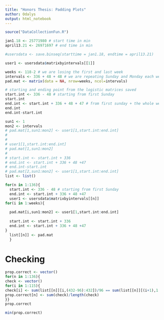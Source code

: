 ```yaml
---
title: "Honors Thesis: Padding Plots"
author: Odalys
output: html_notebook
---
```


```r
source("DataCollectionFun.R")

jan1.18 <- 25771980 # start time in min
april13.21 <- 26971697 # end time in min
```

```r
#usersdata <- save.binseq(starttime = jan1.18, endtime = april13.21)

user1 <- usersdata$matrixbyintervals[[1]]

weeks <- 118-2 # we are losing the first and last week
intervals <- 336 + 48 + 48 # we are repeating Sunday and Monday each week (additional 96 hrs)
pad.mat <- matrix(data = NA, nrow=weeks, ncol=intervals)

# starting and ending point from the logistic matrices saved 
start.int <- 336 - 48 # starting from first Sunday
start.int
end.int <- start.int + 336 + 48 + 47 # from first sunday + the whole week mon:sun + mon week 2
end.int
end.int-start.int

sun1 <- 1
mon2 <- intervals
# pad.mat[1,sun1:mon2] <- user1[1,start.int:end.int]
# 
# 
# user1[1,start.int:end.int]
# pad.mat[1,sun1:mon2]
# 
# start.int <- start.int + 336
# end.int <- start.int + 336 + 48 +47 
# end.int-start.int
# pad.mat[2,sun1:mon2] <- user1[1,start.int:end.int]
list <- list()

for(n in 1:136){
  start.int <- 336 - 48 # starting from first Sunday
  end.int <- start.int + 336 + 48 +47 
  user1 <- usersdata$matrixbyintervals[[n]]
for(i in 1:weeks){
  
  pad.mat[i,sun1:mon2] <- user1[1,start.int:end.int]
  
  start.int <- start.int + 336
  end.int <- start.int + 336 + 48 +47 
}
  list[[n]] <- pad.mat
  }

```

# Checking 
```r
prop.correct <- vector()
for(n in 1:136){
check <- vector()
for(i in 1:115){
check[i] <- sum(list[[n]][i,(432-96):432])/96 == sum(list[[n]][(i+1),1:96])/96
prop.correct[n] <- sum(check)/length(check)
}}
prop.correct

min(prop.correct)
```

